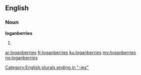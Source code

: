 ==English==

===Noun===
'''loganberries'''

# {{plural of|[[loganberry]]}}

[[Category:English plurals ending in "-ies"]]

[[ar:loganberries]]
[[fr:loganberries]]
[[ku:loganberries]]
[[my:loganberries]]
[[no:loganberries]]